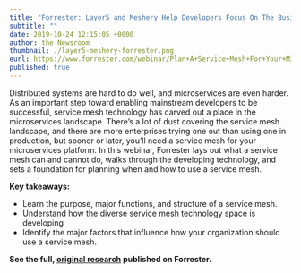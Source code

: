 ```yaml
---
title: "Forrester: Layer5 and Meshery Help Developers Focus On The Business"
subtitle: ""
date: 2019-10-24 12:15:05 +0000
author: the Newsroom
thumbnail: ./layer5-meshery-forrester.png
eurl: https://www.forrester.com/webinar/Plan+A+Service+Mesh+For+Your+Microservices+Future/-/E-WEB29705
published: true
---
```



<NewsWrapper>

Distributed systems are hard to do well, and microservices are even harder. As an important step toward enabling mainstream developers to be successful, service mesh technology has carved out a place in the microservices landscape. There’s a lot of dust covering the service mesh landscape, and there are more enterprises trying one out than using one in production, but sooner or later, you’ll need a service mesh for your microservices platform. In this webinar, Forrester lays out what a service mesh can and cannot do, walks through the developing technology, and sets a foundation for planning when and how to use a service mesh.

<strong>Key takeaways:</strong>

<ul>
    <li>Learn the purpose, major functions, and structure of a service mesh.</li>
    <li>Understand how the diverse service mesh technology space is developing</li>
    <li>Identify the major factors that influence how your organization should use a service mesh.</li>
</ul>

**See the full, [original research](https://www.forrester.com/webinar/Plan+A+Service+Mesh+For+Your+Microservices+Future/-/E-WEB29705) published on Forrester.**

</NewsWrapper>
